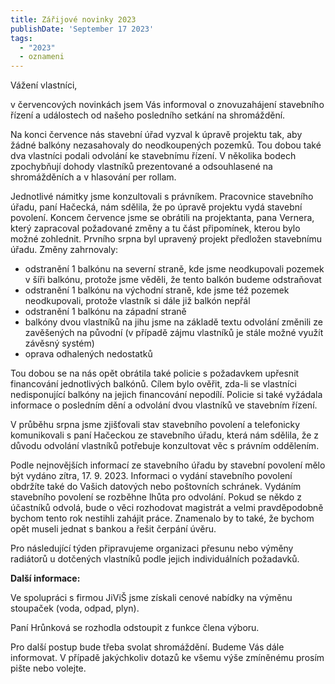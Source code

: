 ```yaml
---
title: Zářijové novinky 2023
publishDate: 'September 17 2023'
tags:
  - "2023"
  - oznameni
---
```


Vážení vlastníci,

v červencových novinkách jsem Vás informoval o znovuzahájení stavebního řízení a událostech od našeho posledního setkání na shromáždění.

Na konci července nás stavební úřad vyzval k úpravě projektu tak, aby žádné balkóny nezasahovaly do neodkoupených pozemků. Tou dobou také dva vlastníci podali odvolání ke stavebnímu řízení. V několika bodech zpochybňují dohody vlastníků prezentované a odsouhlasené na shromážděních a v hlasování per rollam.

Jednotlivé námitky jsme konzultovali s právníkem. Pracovnice stavebního úřadu, paní Hačecká, nám sdělila, že po úpravě projektu vydá stavební povolení. Koncem července jsme se obrátili na projektanta, pana Vernera, který zapracoval požadované změny a tu část připomínek, kterou bylo možné zohlednit. Prvního srpna byl upravený projekt předložen stavebnímu úřadu. Změny zahrnovaly:

- odstranění 1 balkónu na severní straně, kde jsme neodkupovali pozemek v šíři balkónu, protože jsme věděli, že tento balkón budeme odstraňovat
- odstranění 1 balkónu na východní straně, kde jsme též pozemek neodkupovali, protože vlastník si dále již balkón nepřál
- odstranění 1 balkónu na západní straně
- balkóny dvou vlastníků na jihu jsme na základě textu odvolání změnili ze zavěšených na původní (v případě zájmu vlastníků je stále možné využít závěsný systém)
- oprava odhalených nedostatků

Tou dobou se na nás opět obrátila také policie s požadavkem upřesnit financování jednotlivých balkónů. Cílem bylo ověřit, zda-li se vlastníci nedisponující balkóny na jejich financování nepodílí. Policie si také vyžádala informace o posledním dění a odvolání dvou vlastníků ve stavebním řízení.

V průběhu srpna jsme zjišťovali stav stavebního povolení a telefonicky komunikovali s paní Hačeckou ze stavebního úřadu, která nám sdělila, že z důvodu odvolání vlastníků potřebuje konzultovat věc s právním oddělením.

Podle nejnovějších informací ze stavebního úřadu by stavební povolení mělo být vydáno zítra, 17. 9. 2023. Informaci o vydání stavebního povolení obdržíte také do Vašich datových nebo poštovních schránek. Vydáním stavebního povolení se rozběhne lhůta pro odvolání. Pokud se někdo z účastníků odvolá, bude o věci rozhodovat magistrát a velmi pravděpodobně bychom tento rok nestihli zahájit práce. Znamenalo by to také, že bychom opět museli jednat s bankou a řešit čerpání úvěru.

Pro následující týden připravujeme organizaci přesunu nebo výměny radiátorů u dotčených vlastníků podle jejich individuálních požadavků.

__Další informace:__

Ve spolupráci s firmou JiViŠ jsme získali cenové nabídky na výměnu stoupaček (voda, odpad, plyn).

Paní Hrůnková se rozhodla odstoupit z funkce člena výboru.

Pro další postup bude třeba svolat shromáždění. Budeme Vás dále informovat. V případě jakýchkoliv dotazů ke všemu výše zmíněnému prosím pište nebo volejte.
